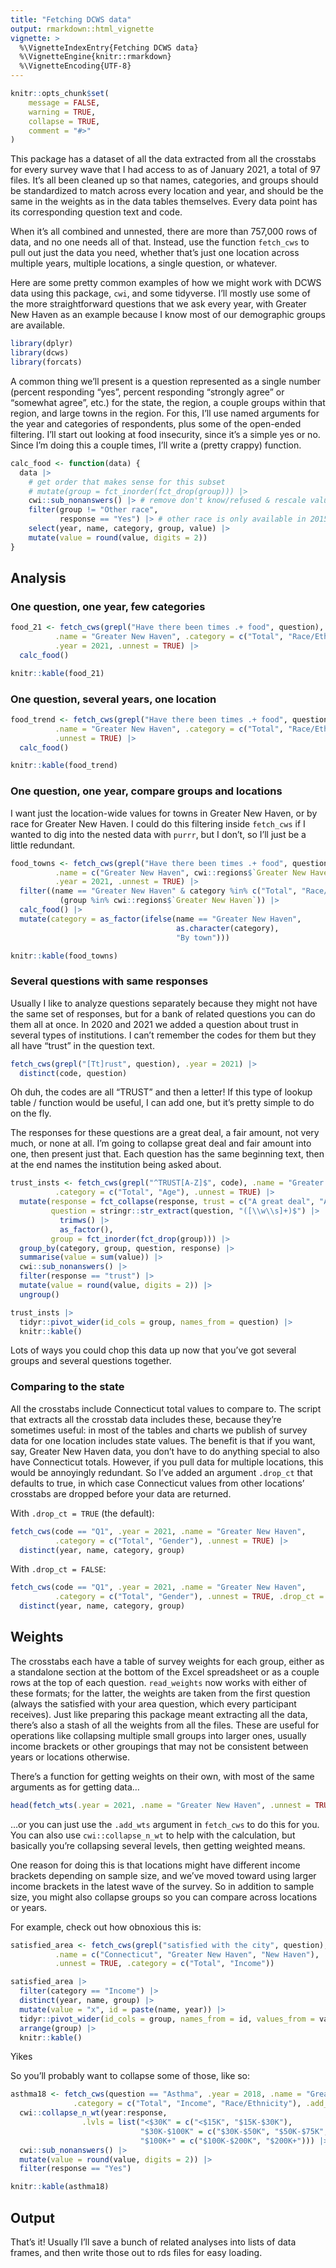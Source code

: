```yaml
---
title: "Fetching DCWS data"
output: rmarkdown::html_vignette
vignette: >
  %\VignetteIndexEntry{Fetching DCWS data}
  %\VignetteEngine{knitr::rmarkdown}
  %\VignetteEncoding{UTF-8}
---
```


```r
knitr::opts_chunk$set(
	message = FALSE,
	warning = TRUE,
	collapse = TRUE,
	comment = "#>"
)
```

This package has a dataset of all the data extracted from all the crosstabs for every survey wave that I had access to as of January 2021, a total of 97 files. It's all been cleaned up so that names, categories, and groups should be standardized to match across every location and year, and should be the same in the weights as in the data tables themselves. Every data point has its corresponding question text and code. 

When it's all combined and unnested, there are more than 757,000 rows of data, and no one needs all of that. Instead, use the function `fetch_cws` to pull out just the data you need, whether that's just one location across multiple years, multiple locations, a single question, or whatever.

Here are some pretty common examples of how we might work with DCWS data using this package, `cwi`, and some tidyverse. I'll mostly use some of the more straightforward questions that we ask every year, with Greater New Haven as an example because I know most of our demographic groups are available.

```r
library(dplyr)
library(dcws)
library(forcats)
```

A common thing we'll present is a question represented as a single number (percent responding "yes", percent responding "strongly agree" or "somewhat agree", etc.) for the state, the region, a couple groups within that region, and large towns in the region. For this, I'll use named arguments for the year and categories of respondents, plus some of the open-ended filtering. I'll start out looking at food insecurity, since it's a simple yes or no. Since I'm doing this a couple times, I'll write a (pretty crappy) function. 


```r
calc_food <- function(data) {
  data |>
    # get order that makes sense for this subset
    # mutate(group = fct_inorder(fct_drop(group))) |> 
    cwi::sub_nonanswers() |> # remove don't know/refused & rescale values
    filter(group != "Other race",
           response == "Yes") |> # other race is only available in 2015
    select(year, name, category, group, value) |>
    mutate(value = round(value, digits = 2))
}
```

## Analysis

### One question, one year, few categories

```r
food_21 <- fetch_cws(grepl("Have there been times .+ food", question), 
          .name = "Greater New Haven", .category = c("Total", "Race/Ethnicity", "Gender"),
          .year = 2021, .unnest = TRUE) |>
  calc_food()

knitr::kable(food_21)
```


### One question, several years, one location


```r
food_trend <- fetch_cws(grepl("Have there been times .+ food", question), 
          .name = "Greater New Haven", .category = c("Total", "Race/Ethnicity", "Gender"),
          .unnest = TRUE) |>
  calc_food()

knitr::kable(food_trend)
```



### One question, one year, compare groups and locations

I want just the location-wide values for towns in Greater New Haven, or by race for Greater New Haven. I could do this filtering inside `fetch_cws` if I wanted to dig into the nested data with `purrr`, but I don't, so I'll just be a little redundant.

```r
food_towns <- fetch_cws(grepl("Have there been times .+ food", question), 
          .name = c("Greater New Haven", cwi::regions$`Greater New Haven`),
          .year = 2021, .unnest = TRUE) |>
  filter((name == "Greater New Haven" & category %in% c("Total", "Race/Ethnicity")) |
           (group %in% cwi::regions$`Greater New Haven`)) |>
  calc_food() |>
  mutate(category = as_factor(ifelse(name == "Greater New Haven", 
                                     as.character(category),
                                     "By town")))

knitr::kable(food_towns)
```

### Several questions with same responses

Usually I like to analyze questions separately because they might not have the same set of responses, but for a bank of related questions you can do them all at once. In 2020 and 2021 we added a question about trust in several types of institutions. I can't remember the codes for them but they all have "trust" in the question text.

```r
fetch_cws(grepl("[Tt]rust", question), .year = 2021) |>
  distinct(code, question)
```

Oh duh, the codes are all "TRUST" and then a letter! If this type of lookup table / function would be useful, I can add one, but it's pretty simple to do on the fly.

The responses for these questions are a great deal, a fair amount, not very much, or none at all. I'm going to collapse great deal and fair amount into one, then present just that. Each question has the same beginning text, then at the end names the institution being asked about.

```r
trust_insts <- fetch_cws(grepl("^TRUST[A-Z]$", code), .name = "Greater New Haven", .year = 2021,
          .category = c("Total", "Age"), .unnest = TRUE) |>
  mutate(response = fct_collapse(response, trust = c("A great deal", "A fair amount")),
         question = stringr::str_extract(question, "([\\w\\s]+)$") |>
           trimws() |>
           as_factor(),
         group = fct_inorder(fct_drop(group))) |>
  group_by(category, group, question, response) |>
  summarise(value = sum(value)) |>
  cwi::sub_nonanswers() |>
  filter(response == "trust") |>
  mutate(value = round(value, digits = 2)) |>
  ungroup()

trust_insts |>
  tidyr::pivot_wider(id_cols = group, names_from = question) |>
  knitr::kable()
```

Lots of ways you could chop this data up now that you've got several groups and several questions together.

### Comparing to the state

All the crosstabs include Connecticut total values to compare to. The script that extracts all the crosstab data includes these, because they're sometimes useful: in most of the tables and charts we publish of survey data for one location includes state values. The benefit is that if you want, say, Greater New Haven data, you don't have to do anything special to also have Connecticut totals. However, if you pull data for multiple locations, this would be annoyingly redundant. So I've added an argument `.drop_ct` that defaults to true, in which case Connecticut values from other locations' crosstabs are dropped before your data are returned.

With `.drop_ct = TRUE` (the default):

```r
fetch_cws(code == "Q1", .year = 2021, .name = "Greater New Haven", 
          .category = c("Total", "Gender"), .unnest = TRUE) |>
  distinct(year, name, category, group)
```

With `.drop_ct = FALSE`:

```r
fetch_cws(code == "Q1", .year = 2021, .name = "Greater New Haven", 
          .category = c("Total", "Gender"), .unnest = TRUE, .drop_ct = FALSE) |>
  distinct(year, name, category, group)
```

## Weights

The crosstabs each have a table of survey weights for each group, either as a standalone section at the bottom of the Excel spreadsheet or as a couple rows at the top of each question. `read_weights` now works with either of these formats; for the latter, the weights are taken from the first question (always the satisfied with your area question, which every participant receives). Just like preparing this package meant extracting all the data, there's also a stash of all the weights from all the files. These are useful for operations like collapsing multiple small groups into larger ones, usually income brackets or other groupings that may not be consistent between years or locations otherwise.

There's a function for getting weights on their own, with most of the same arguments as for getting data...

```r
head(fetch_wts(.year = 2021, .name = "Greater New Haven", .unnest = TRUE))
```

...or you can just use the `.add_wts` argument in `fetch_cws` to do this for you. You can also use `cwi::collapse_n_wt` to help with the calculation, but basically you're collapsing several levels, then getting weighted means.

One reason for doing this is that locations might have different income brackets depending on sample size, and we've moved toward using larger income brackets in the latest wave of the survey. So in addition to sample size, you might also collapse groups so you can compare across locations or years.

For example, check out how obnoxious this is:

```r
satisfied_area <- fetch_cws(grepl("satisfied with the city", question), 
          .name = c("Connecticut", "Greater New Haven", "New Haven"), 
          .unnest = TRUE, .category = c("Total", "Income"))

satisfied_area |>
  filter(category == "Income") |>
  distinct(year, name, group) |>
  mutate(value = "x", id = paste(name, year)) |>
  tidyr::pivot_wider(id_cols = group, names_from = id, values_from = value, names_sort = TRUE, values_fill = "") |>
  arrange(group) |>
  knitr::kable()
```

Yikes

So you'll probably want to collapse some of those, like so:

```r
asthma18 <- fetch_cws(question == "Asthma", .year = 2018, .name = "Greater New Haven", 
              .category = c("Total", "Income", "Race/Ethnicity"), .add_wts = TRUE, .unnest = TRUE) |>
  cwi::collapse_n_wt(year:response,
                .lvls = list("<$30K" = c("<$15K", "$15K-$30K"),
                             "$30K-$100K" = c("$30K-$50K", "$50K-$75K", "$75K-$100K"),
                             "$100K+" = c("$100K-$200K", "$200K+"))) |>
  cwi::sub_nonanswers() |>
  mutate(value = round(value, digits = 2)) |>
  filter(response == "Yes")

knitr::kable(asthma18)
```



## Output

That's it! Usually I'll save a bunch of related analyses into lists of data frames, and then write those out to rds files for easy loading.
